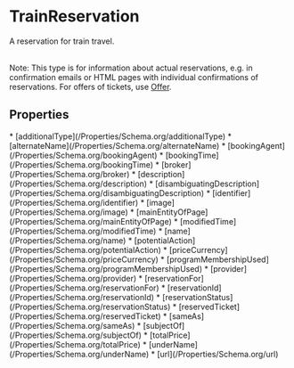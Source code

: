   
# TrainReservation

A reservation for train travel.<br/><br/>

Note: This type is for information about actual reservations, e.g. in confirmation emails or HTML pages with individual confirmations of reservations. For offers of tickets, use <a class="localLink" href="/Offer">Offer</a>.

## Properties

<Grid>
* [additionalType](/Properties/Schema.org/additionalType)
* [alternateName](/Properties/Schema.org/alternateName)
* [bookingAgent](/Properties/Schema.org/bookingAgent)
* [bookingTime](/Properties/Schema.org/bookingTime)
* [broker](/Properties/Schema.org/broker)
* [description](/Properties/Schema.org/description)
* [disambiguatingDescription](/Properties/Schema.org/disambiguatingDescription)
* [identifier](/Properties/Schema.org/identifier)
* [image](/Properties/Schema.org/image)
* [mainEntityOfPage](/Properties/Schema.org/mainEntityOfPage)
* [modifiedTime](/Properties/Schema.org/modifiedTime)
* [name](/Properties/Schema.org/name)
* [potentialAction](/Properties/Schema.org/potentialAction)
* [priceCurrency](/Properties/Schema.org/priceCurrency)
* [programMembershipUsed](/Properties/Schema.org/programMembershipUsed)
* [provider](/Properties/Schema.org/provider)
* [reservationFor](/Properties/Schema.org/reservationFor)
* [reservationId](/Properties/Schema.org/reservationId)
* [reservationStatus](/Properties/Schema.org/reservationStatus)
* [reservedTicket](/Properties/Schema.org/reservedTicket)
* [sameAs](/Properties/Schema.org/sameAs)
* [subjectOf](/Properties/Schema.org/subjectOf)
* [totalPrice](/Properties/Schema.org/totalPrice)
* [underName](/Properties/Schema.org/underName)
* [url](/Properties/Schema.org/url)
</Grid>

